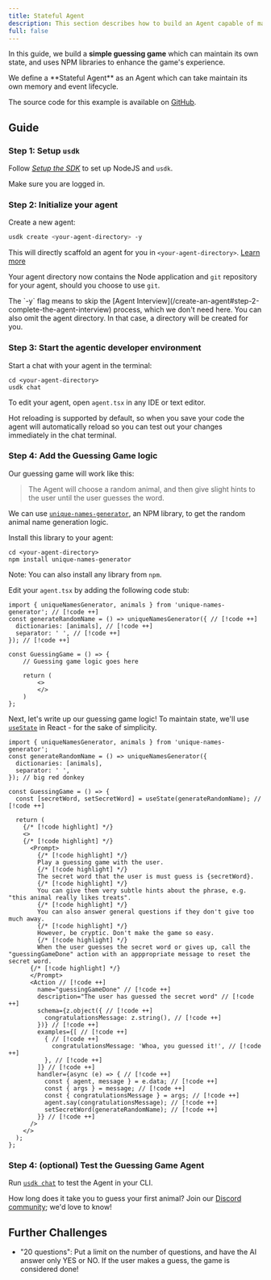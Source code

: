 ```yaml
---
title: Stateful Agent
description: This section describes how to build an Agent capable of maintaining its own state.
full: false
---
```


In this guide, we build a **simple guessing game** which can maintain its own state, and uses NPM libraries to enhance the game's experience.

<Callout>
We define a **Stateful Agent** as an Agent which can take maintain its own memory and event lifecycle.
</Callout>

The source code for this example is available on [GitHub](https://github.com/UpstreetAI/usdk-examples/tree/main/guessingGame).

## Guide

### Step 1: Setup `usdk`

Follow _[Setup the SDK](/install)_ to set up NodeJS and `usdk`.

Make sure you are logged in.

### Step 2: Initialize your agent

Create a new agent:

```bash
usdk create <your-agent-directory> -y
```

This will directly scaffold an agent for you in `<your-agent-directory>`. [Learn more](/create-an-agent#file-structure)

Your agent directory now contains the Node application and `git` repository for your agent, should you choose to use `git`.

<Callout>
The `-y` flag means to skip the [Agent Interview](/create-an-agent#step-2-complete-the-agent-interview) process, which we don't need here.
You can also omit the agent directory. In that case, a directory will be created for you.
</Callout>

### Step 3: Start the agentic developer environment

Start a chat with your agent in the terminal:

```
cd <your-agent-directory>
usdk chat
```

To edit your agent, open `agent.tsx` in any IDE or text editor.

Hot reloading is supported by default, so when you save your code the agent will automatically reload so you can test out your changes immediately in the chat terminal.

### Step 4: Add the Guessing Game logic

Our guessing game will work like this:

> The Agent will choose a random animal, and then give slight hints to the user until the user guesses the word.

We can use [`unique-names-generator`](https://www.npmjs.com/package/unique-names-generator), an NPM library, to get the random animal name generation logic.

Install this library to your agent:

```
cd <your-agent-directory>
npm install unique-names-generator
```

Note: You can also install any library from `npm`.

Edit your `agent.tsx` by adding the following code stub:

```tsx
import { uniqueNamesGenerator, animals } from 'unique-names-generator'; // [!code ++]
const generateRandomName = () => uniqueNamesGenerator({ // [!code ++]
  dictionaries: [animals], // [!code ++]
  separator: ' ', // [!code ++]
}); // [!code ++]

const GuessingGame = () => {
    // Guessing game logic goes here

    return (
        <>
        </>
    )
};
```

Next, let's write up our guessing game logic! To maintain state, we'll use [`useState`](https://react.dev/reference/react/useState) in React - for the sake of simplicity.

```tsx
import { uniqueNamesGenerator, animals } from 'unique-names-generator';
const generateRandomName = () => uniqueNamesGenerator({
  dictionaries: [animals],
  separator: ' ',
}); // big red donkey

const GuessingGame = () => {
  const [secretWord, setSecretWord] = useState(generateRandomName); // [!code ++]

  return (
    {/* [!code highlight] */} 
    <>
    {/* [!code highlight] */} 
      <Prompt>
        {/* [!code highlight] */} 
        Play a guessing game with the user.
        {/* [!code highlight] */} 
        The secret word that the user is must guess is {secretWord}.
        {/* [!code highlight] */} 
        You can give them very subtle hints about the phrase, e.g. "this animal really likes treats".
        {/* [!code highlight] */} 
        You can also answer general questions if they don't give too much away.
        {/* [!code highlight] */} 
        However, be cryptic. Don't make the game so easy.
        {/* [!code highlight] */} 
        When the user guesses the secret word or gives up, call the "guessingGameDone" action with an apppropriate message to reset the secret word.
      {/* [!code highlight] */}
      </Prompt> 
      <Action // [!code ++]
        name="guessingGameDone" // [!code ++]
        description="The user has guessed the secret word" // [!code ++]
        schema={z.object({ // [!code ++]
          congratulationsMessage: z.string(), // [!code ++]
        })} // [!code ++]
        examples={[ // [!code ++]
          { // [!code ++]
            congratulationsMessage: 'Whoa, you guessed it!', // [!code ++]
          }, // [!code ++]
        ]} // [!code ++]
        handler={async (e) => { // [!code ++]
          const { agent, message } = e.data; // [!code ++]
          const { args } = message; // [!code ++]
          const { congratulationsMessage } = args; // [!code ++]
          agent.say(congratulationsMessage); // [!code ++]
          setSecretWord(generateRandomName); // [!code ++]
        }} // [!code ++]
      />
    </>
  );
};
```

### Step 4: (optional) Test the Guessing Game Agent

Run [`usdk chat`](/test-your-agent) to test the Agent in your CLI.

How long does it take you to guess your first animal? Join our [Discord community](https://upstreet.ai/usdk-discord); we'd love to know!

## Further Challenges

- "20 questions": Put a limit on the number of questions, and have the AI answer only YES or NO. If the user makes a guess, the game is considered done!
